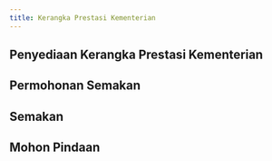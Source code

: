 ```yaml
---
title: Kerangka Prestasi Kementerian
---
```


## Penyediaan Kerangka Prestasi Kementerian

<Cards>
  <Card title="Penyediaan Maklumat Latar Belakang Kementerian" href="/docs/kp/mp-latarbelakang" />
  <Card title="Penetapan Outcome Kementerian" href="/docs/kp/mp-outcome" />
  <Card title="Penetapan KPI Outcome Kementerian" href="/docs/kp/mp-kpi" />
</Cards>

## Permohonan Semakan

<Cards>
  <Card title="Permohonan Semakan kepada Pegawai Pengawal" href="/docs/kp/semakan-kementerian#permohonan-semakan-kepada-pegawai-pengawal" />
  <Card title="Permohonan Semakan kepada BRO" href="/docs/kp/semakan-kementerian#permohonan-semakan-kepada-bro" />
</Cards>

## Semakan
<Cards>
  <Card title="Semakan Pegawai Pengawal" href="/docs/kp/semakan-kementerian#semakan-pegawai-pengawal" />
  <Card title="Semakan BRO" href="/docs/kp/semakan-kementerian#semakan-bro" />
  <Card title="Semakan TPBN Sektor" href="/docs/kp/semakan-kementerian#semakan-tpbn-sektor" />
  <Card title="Semakan Penyedia Syor Dasar" href="/docs/kp/semakan-kementerian#semakan-penyedia-syor-dasar" />
</Cards>

## Mohon Pindaan

<Cards>
  <Card title="Mohon Pindaan Pegawai Pengawal" href="/docs/kp/semakan-kementerian#mohon-pindaan-pegawai-pengawal" />
  <Card title="Mohon Pindaan BRO" href="/docs/kp/semakan-kementerian#mohon-pindaan-bro" />
  <Card title="Mohon Pindaan TPBN Sektor" href="/docs/kp/semakan-kementerian#mohon-pindaan-tpbn-sektor" />
  <Card title="Mohon Pindaan Penyedia Syor Dasar" href="/docs/kp/semakan-kementerian#mohon-pindaan-penyedia-syor-dasar" />
</Cards>
